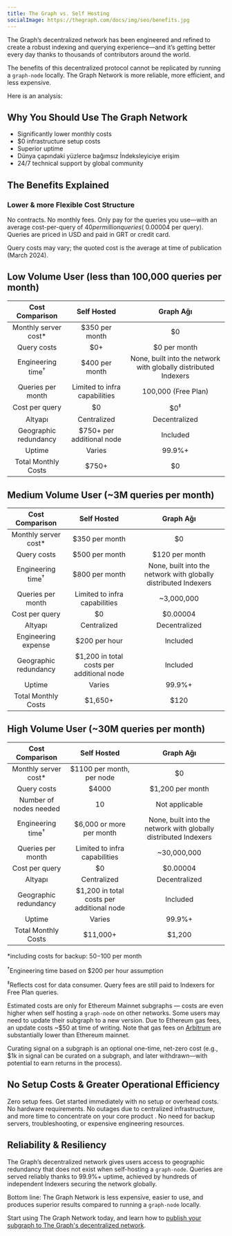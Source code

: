 ```yaml
---
title: The Graph vs. Self Hosting
socialImage: https://thegraph.com/docs/img/seo/benefits.jpg
---
```


The Graph’s decentralized network has been engineered and refined to create a robust indexing and querying experience—and it’s getting better every day thanks to thousands of contributors around the world.

The benefits of this decentralized protocol cannot be replicated by running a `graph-node` locally. The Graph Network is more reliable, more efficient, and less expensive.

Here is an analysis:

## Why You Should Use The Graph Network

- Significantly lower monthly costs
- $0 infrastructure setup costs
- Superior uptime
- Dünya çapındaki yüzlerce bağımsız İndeksleyiciye erişim
- 24/7 technical support by global community

## The Benefits Explained

### Lower & more Flexible Cost Structure

No contracts. No monthly fees. Only pay for the queries you use—with an average cost-per-query of $40 per million queries (~$0.00004 per query). Queries are priced in USD and paid in GRT or credit card.

Query costs may vary; the quoted cost is the average at time of publication (March 2024).

## Low Volume User (less than 100,000 queries per month)

|        Cost Comparison       |               Self Hosted               |                            Graph Ağı                            |
| :--------------------------: | :-------------------------------------: | :-------------------------------------------------------------: |
|     Monthly server cost\*    |              $350 per month             |                                $0                               |
|          Query costs         |                   $0+                   |                           $0 per month                          |
| Engineering time<sup>†</sup> |              $400 per month             | None, built into the network with globally distributed Indexers |
|       Queries per month      |      Limited to infra capabilities      |                       100,000 (Free Plan)                       |
|        Cost per query        |                    $0                   |                          $0<sup>‡</sup>                         |
|            Altyapı           |               Centralized               |                          Decentralized                          |
|     Geographic redundancy    |        $750+ per additional node        |                             Included                            |
|            Uptime            |                  Varies                 |                              99.9%+                             |
|      Total Monthly Costs     | <span className="highlight-row" />$750+ |                                $0                               |

## Medium Volume User (~3M queries per month)

|        Cost Comparison       |                 Self Hosted                |                            Graph Ağı                            |
| :--------------------------: | :----------------------------------------: | :-------------------------------------------------------------: |
|     Monthly server cost\*    |               $350 per month               |                                $0                               |
|          Query costs         |               $500 per month               |                          $120 per month                         |
| Engineering time<sup>†</sup> |               $800 per month               | None, built into the network with globally distributed Indexers |
|       Queries per month      |        Limited to infra capabilities       |                            ~3,000,000                           |
|        Cost per query        |                     $0                     |                             $0.00004                            |
|            Altyapı           |                 Centralized                |                          Decentralized                          |
|      Engineering expense     |                $200 per hour               |                             Included                            |
|     Geographic redundancy    |  $1,200 in total costs per additional node |                             Included                            |
|            Uptime            |                   Varies                   |                              99.9%+                             |
|      Total Monthly Costs     | <span className="highlight-row" /> $1,650+ |                               $120                              |

## High Volume User (~30M queries per month)

|        Cost Comparison       |                 Self Hosted                 |                            Graph Ağı                            |
| :--------------------------: | :-----------------------------------------: | :-------------------------------------------------------------: |
|     Monthly server cost\*    |          $1100 per month, per node          |                                $0                               |
|          Query costs         |                    $4000                    |                         $1,200 per month                        |
|    Number of nodes needed    |                      10                     |                          Not applicable                         |
| Engineering time<sup>†</sup> |           $6,000 or more per month          | None, built into the network with globally distributed Indexers |
|       Queries per month      |        Limited to infra capabilities        |                           ~30,000,000                           |
|        Cost per query        |                      $0                     |                             $0.00004                            |
|            Altyapı           |                 Centralized                 |                          Decentralized                          |
|     Geographic redundancy    |  $1,200 in total costs per additional node  |                             Included                            |
|            Uptime            |                    Varies                   |                              99.9%+                             |
|      Total Monthly Costs     | <span className="highlight-row" /> $11,000+ |                              $1,200                             |

\*including costs for backup: $50-$100 per month

<sup>†</sup>Engineering time based on $200 per hour assumption

<sup>‡</sup>Reflects cost for data consumer. Query fees are still paid to Indexers for Free Plan queries.

Estimated costs are only for Ethereum Mainnet subgraphs — costs are even higher when self hosting a `graph-node` on other networks. Some users may need to update their subgraph to a new version. Due to Ethereum gas fees, an update costs ~$50 at time of writing. Note that gas fees on [Arbitrum](/archived/arbitrum/arbitrum-faq/) are substantially lower than Ethereum mainnet.

Curating signal on a subgraph is an optional one-time, net-zero cost (e.g., $1k in signal can be curated on a subgraph, and later withdrawn—with potential to earn returns in the process).

## No Setup Costs & Greater Operational Efficiency

Zero setup fees. Get started immediately with no setup or overhead costs. No hardware requirements. No outages due to centralized infrastructure, and more time to concentrate on your core product . No need for backup servers, troubleshooting, or expensive engineering resources.

## Reliability & Resiliency

The Graph’s decentralized network gives users access to geographic redundancy that does not exist when self-hosting a `graph-node`. Queries are served reliably thanks to 99.9%+ uptime, achieved by hundreds of independent Indexers securing the network globally.

Bottom line: The Graph Network is less expensive, easier to use, and produces superior results compared to running a `graph-node` locally.

Start using The Graph Network today, and learn how to [publish your subgraph to The Graph's decentralized network](/subgraphs/quick-start/).
